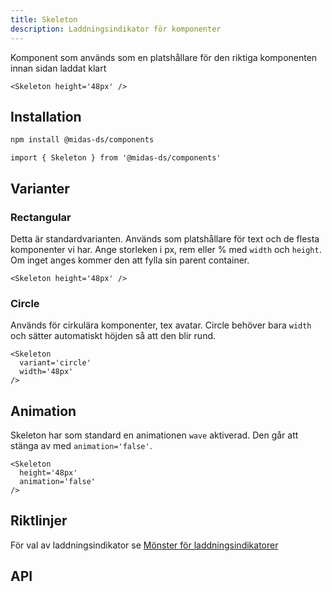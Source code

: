 ```yaml
---
title: Skeleton
description: Laddningsindikator för komponenter
---
```



<ComponentHeader
  name='Skeleton'
  friendlyName='Laddningsindikator'
  overrideHeadlessLink=''
/>

Komponent som används som en platshållare för den riktiga komponenten innan sidan laddat klart

```tsx
<Skeleton height='48px' />
```

<div className='card'>
  <Skeleton height='48px' />
</div>

## Installation

```bash npm2yarn
npm install @midas-ds/components
```

```tsx
import { Skeleton } from '@midas-ds/components'
```

## Varianter

### Rectangular

Detta är standardvarianten. Används som platshållare för text och de flesta komponenter vi har. Ange storleken i px, rem eller % med `width` och `height`. Om inget anges kommer den att fylla sin parent container.

```tsx
<Skeleton height='48px' />
```

<div className='card'>
  <Skeleton height='48px' />
</div>

### Circle

Används för cirkulära komponenter, tex avatar. Circle behöver bara `width` och sätter automatiskt höjden så att den blir rund.

```tsx
<Skeleton
  variant='circle'
  width='48px'
/>
```

<div className='card'>
  <Skeleton
    variant='circle'
    width='48px'
  />
</div>

## Animation

Skeleton har som standard en animationen `wave` aktiverad. Den går att stänga av med `animation='false'`.

```tsx
<Skeleton
  height='48px'
  animation='false'
/>
```

<div className='card'>
  <Skeleton
    height='48px'
    animation='false'
  />
</div>

## Riktlinjer

För val av laddningsindikator se [Mönster för laddningsindikatorer](/design-patterns/page-loading)

## API

<PropTable name='Skeleton' />

